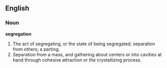==English==

===Noun===

'''segregation'''

#The act of segregating, or the state of being segregated; separation from others; a parting.
#Separation from a mass, and gathering about centers or into cavities at hand through cohesive attraction or the crystallizing process.